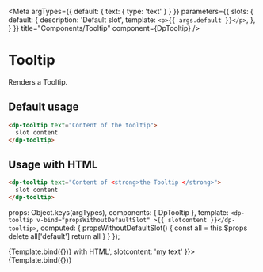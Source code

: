 
<Meta
argTypes={{
  default: {
    text: {
      type: 'text'
    }
  }
}}
parameters={{
  slots: {
    default: {
      description: 'Default slot',
      template: `<p>{{ args.default }}</p>`,
    },
  }
}}
title="Components/Tooltip"
component={DpTooltip} />

# Tooltip

Renders a Tooltip.

## Default usage

```html
<dp-tooltip text="Content of the tooltip">
  slot content
</dp-tooltip>
```

## Usage with HTML

```html
<dp-tooltip text="Content of <strong>the Tooltip </strong>">
  slot content
</dp-tooltip>
```


  props: Object.keys(argTypes),
  components: { DpTooltip },
  template: `<dp-tooltip v-bind="propsWithoutDefaultSlot" >{{ slotcontent }}</dp-tooltip>`,
  computed: {
    propsWithoutDefaultSlot() {
      const all = this.$props
      delete all['default']
      return all
    }
  }
});


<Canvas>
  <Story
    name="Plain"
    args={{
      text: 'Tooltip Text',
      slotcontent: 'slot content'
    }}>
    {Template.bind({})}
  </Story>
</Canvas>


<Canvas>
  <Story
    name="With HTML"
    args={{
      text: 'Tooltip Text <strong>with HTML</strong>',
      slotcontent: 'my text'
    }}>
    {Template.bind({})}
  </Story>
</Canvas>
